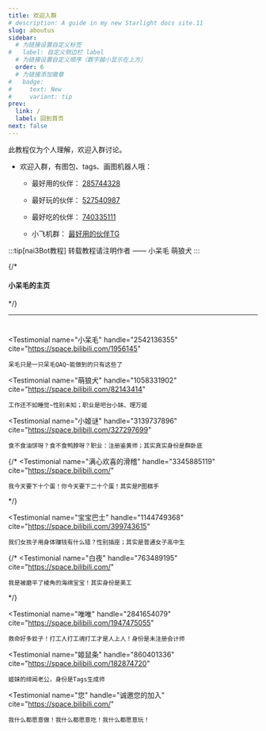 ```yaml
---
title: 欢迎入群
# description: A guide in my new Starlight docs site.11
slug: aboutus
sidebar:
  # 为链接设置自定义标签
#   label: 自定义侧边栏 label
  # 为链接设置自定义顺序（数字越小显示在上方）
  order: 6
  # 为链接添加徽章
#   badge:
#     text: New
#     variant: tip
prev:
  link: /
  label: 回到首页
next: false
---
```



此教程仅为个人理解，欢迎入群讨论。

- 欢迎入群，有图包、tags、画图机器人哦：

  - 最好用的伙伴： [285744328](https://qm.qq.com/q/WLbiUzemg4)

  - 最好玩的伙伴： [527540987](https://qm.qq.com/q/tYgJKKMBCo)

  - 最好吃的伙伴： [740335111](https://qm.qq.com/q/ezj31J63iU)

  - 小飞机群： [最好用的伙伴TG](https://t.me/+pWzIabEngwI3Njdl)

:::tip[nai3Bot教程]
转载教程请注明作者
       —— 小呆毛 萌狼犬
:::

{/*
#### 小呆毛的主页


<CardGrid>
  <LinkCard title="Pixiv" href="https://www.pixiv.net/users/3289652" />
  <LinkCard title="BiliBili" href="https://space.bilibili.com/1956145" />
</CardGrid>
  <LinkCard title="Github" href="https://github.com/misaka20002" />
*/}

---

#  
#  
<TestimonialGrid title="- 关于我们 -">






  <Testimonial
    name="小呆毛"
    handle="2542136355"
    cite="https://space.bilibili.com/1956145"
  >
    呆毛只是一只呆毛QAQ~能做到的只有这些了
  </Testimonial>

  <Testimonial
    name="萌狼犬"
    handle="1058331902"
    cite="https://space.bilibili.com/82143414"
  >
    工作还不如睡觉~性别未知；职业是吧台小妹、理万姬
  </Testimonial>

  <Testimonial
    name="小姬谜"
    handle="3139737896"
    cite="https://space.bilibili.com/327297699"
  >
    食不食油饼呀？食不食鸭脖呀？职业：注册鉴黄师；其实真实身份是群卧底
  </Testimonial>

  {/* <Testimonial
    name="满心欢喜的滑稽"
    handle="3345885119"
    cite="https://space.bilibili.com/"
  >
    我今天要下十个蛋！你今天要下二十个蛋！其实是P图糕手
  </Testimonial> */}

  <Testimonial
    name="宝宝巴士"
    handle="1144749368"
    cite="https://space.bilibili.com/399743615"
  >
    我们女孩子用身体赚钱有什么错？性别插座；其实是普通女子高中生
  </Testimonial>

  {/* <Testimonial
    name="白夜"
    handle="763489195"
    cite="https://space.bilibili.com/"
  >
    我是被磨平了棱角的海绵宝宝！其实身份是美工
  </Testimonial> */}

  <Testimonial
    name="唯唯"
    handle="2841654079"
    cite="https://space.bilibili.com/1947475055"
  >
    救命好多蚊子！打工人打工魂打工才是人上人！身份是未注册会计师
  </Testimonial>

  <Testimonial
    name="姬鼠条"
    handle="860401336"
    cite="https://space.bilibili.com/182874720"
  >
    姬妹的绯闻老公，身份是Tags生成师
  </Testimonial>

  <Testimonial
    name="您"
    handle="诚邀您的加入"
    cite="https://space.bilibili.com/"
  >
    我什么都愿意做！我什么都愿意吃！我什么都愿意玩！
  </Testimonial>





  
</TestimonialGrid>

